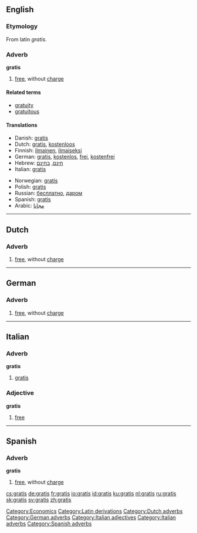 ==English==
===Etymology===
From latin ''gratis''.

===Adverb===
'''gratis'''

# [[free]], without [[charge]]

====Related terms====
*[[gratuity]]
*[[gratuitous]]

====Translations====
{{top}}
*Danish: [[gratis#Danish|gratis]]
*Dutch: [[gratis#Dutch|gratis]], [[kostenloos]]
*Finnish: [[ilmainen]], [[ilmaiseksi]]
*German: [[gratis#German|gratis]], [[kostenlos]], [[frei]], [[kostenfrei]]
*Hebrew: [[חינם]], [[בחינם]]
*Italian: [[gratis#Italian|gratis]]
{{mid}}
*Norwegian: [[gratis#Norwegian|gratis]]
*Polish: [[gratis#Polish|gratis]]
*Russian: [[бесплатно]], [[даром]]
*Spanish: [[gratis#Spanish|gratis]]
*Arabic: [[Magannan#Arabic|مجانا]]
{{bottom}}

[[Category:Economics]]
[[Category:Latin derivations]]

----

==Dutch==
===Adverb===

# [[free]], without [[charge]]

[[Category:Dutch adverbs]]

----

==German==
===Adverb===

# [[free]], without [[charge]]

[[Category:German adverbs]]

----

==Italian==
===Adverb===
'''gratis'''

# [[gratis#English|gratis]]

===Adjective===
'''gratis'''

# [[free]]

[[Category:Italian adjectives]]
[[Category:Italian adverbs]]

----

==Spanish==
===Adverb===
'''gratis'''

# [[free]], without [[charge]]

[[Category:Spanish adverbs]]

[[cs:gratis]]
[[de:gratis]]
[[fr:gratis]]
[[io:gratis]]
[[id:gratis]]
[[ku:gratis]]
[[nl:gratis]]
[[ru:gratis]]
[[sk:gratis]]
[[sv:gratis]]
[[zh:gratis]]